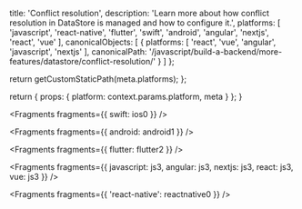 
  title: 'Conflict resolution',
  description: 'Learn more about how conflict resolution in DataStore is managed and how to configure it.',
  platforms: [
    'javascript',
    'react-native',
    'flutter',
    'swift',
    'android',
    'angular',
    'nextjs',
    'react',
    'vue'
  ],
  canonicalObjects: [
    {
      platforms: [
        'react',
        'vue',
        'angular',
        'javascript',
        'nextjs'
      ],
      canonicalPath: '/javascript/build-a-backend/more-features/datastore/conflict-resolution/'
    }
  ]
};

  return getCustomStaticPath(meta.platforms);
};

  return {
    props: {
      platform: context.params.platform,
      meta
    }
  };
}


<Fragments fragments={{ swift: ios0 }} />


<Fragments fragments={{ android: android1 }} />


<Fragments fragments={{ flutter: flutter2 }} />


<Fragments
  fragments={{
    javascript: js3,
    angular: js3,
    nextjs: js3,
    react: js3,
    vue: js3
  }}
/>


<Fragments fragments={{ 'react-native': reactnative0 }} />
